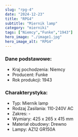 ```yaml
---
slug: "rpg-4"
date: "2024-12-23"
title: "RPG4"
subtitle: "Miernik lamp"
category: "mierniki"
tags: ["Niemcy","Funke","1943"]
hero_image: "./image1.jpg"
hero_image_alt: "RPG4"
---
```


### Dane podstawowe:

- Kraj pochodzenia: Niemcy
- Producent: Funke
- Rok produkcji: 1943

### Charakterystyka:

- Typ: Miernik lamp
- Rodzaj Zasilania: 110-240V AC
- Zakres: -
- Wymiary: 425 x 265 x 415 mm
- Materiał obudowy: Drewno
- Lampy: AZ12 GR150A